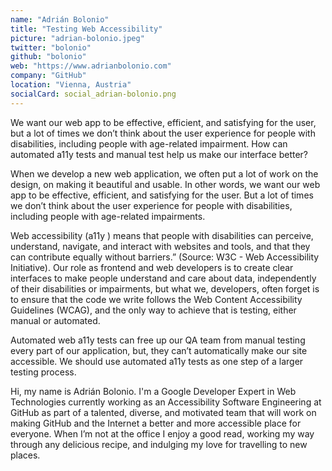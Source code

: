```yaml
---
name: "Adrián Bolonio"
title: "Testing Web Accessibility"
picture: "adrian-bolonio.jpeg"
twitter: "bolonio"
github: "bolonio"
web: "https://www.adrianbolonio.com"
company: "GitHub"
location: "Vienna, Austria"
socialCard: social_adrian-bolonio.png
---
```



<Youtube
  src="eZnTIPQ4UuA"
  title="Testing Web Accessibility"
/>

<Flickr
  title="Adrián Bolonio at JSConf Budapest 2022"
  href="https://www.flickr.com/photos/jsconfbp/albums/72177720299692793"
  image="https://live.staticflickr.com/65535/52134982537_dbf5f2bc6f_c.jpg"
/>

<p>
  We want our web app to be effective, efficient, and satisfying for the user, but a lot of times we don’t think about
  the user experience for people with disabilities, including people with age-related impairment. How can automated a11y
  tests and manual test help us make our interface better?
</p>

<p>
  When we develop a new web application, we often put a lot of work on the design, on making it beautiful and usable.
  In other words, we want our web app to be effective, efficient, and satisfying for the user. But a lot of times we
   don’t think about the user experience for people with disabilities, including people with age-related impairments.
</p>

<p>
  Web accessibility (a11y ) means that people with disabilities can perceive, understand, navigate, and interact
  with websites and tools, and that they can contribute equally without barriers.” (Source: W3C - Web Accessibility Initiative).
  Our role as frontend and web developers is to create clear interfaces to make people understand and care about data,
  independently of their disabilities or impairments, but what we, developers, often forget is to ensure that the code
  we write follows the Web Content Accessibility Guidelines (WCAG), and the only way to achieve that is testing, either manual or automated.
</p>

<p>
  Automated web a11y tests can free up our QA team from manual testing every part of our application, but,
  they can’t automatically make our site accessible. We should use automated a11y tests as one step of a larger testing process.
</p>

<p>
  Hi, my name is Adrián Bolonio. I'm a Google Developer Expert in Web Technologies currently working as an Accessibility Software Engineering at GitHub
  as part of a talented, diverse, and motivated team that will work on making GitHub and the Internet a better and more accessible place for everyone.
  When I’m not at the office I enjoy a good read, working my way through any delicious recipe, and indulging my love for travelling to new places.
</p>
